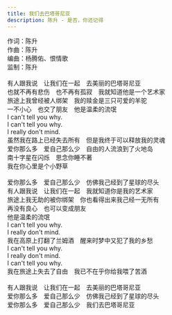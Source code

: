 ```yaml
---
title: 我们去巴塔哥尼亚
description: 陈升 - 是否，你还记得
---
```


作词：陈升<br />作曲：陈升<br />编曲：杨腾佑、恨情歌<br />监制：陈升<br /><br />有人跟我说　让我们在一起　去美丽的巴塔哥尼亚<br />也就不再有悲伤　也不再有孤寂　我就知道他是一个艺术家<br />旅途上我曾经被人绑架　我的赎金是三只可爱的羊驼<br />一不小心　也交了朋友　他是温柔的流氓<br />I can't tell you why.<br />I can't tell you why.<br />I really don't mind.<br />虽然我在路上已经失去所有　但是我终于可以释放我的灵魂<br />爱你那么多　爱自己那么少　自由的人流浪到了火地岛<br />南十字星在闪烁　思念你睡不著<br />我在你心里是个小野草<br /><br />爱你那么多　爱自己那么少　仿佛我己经到了星球的尽头<br />有人跟我说　让我们在一起　我就知道你是我的艺术家<br />旅途上我无助的被你绑架　你也看得出来我己经一无所有<br />再没有良心　也可以变成朋友<br />他是温柔的流氓<br />I can't tell you why.<br />I really don't mind.<br />我在高原上打翻了兰姆酒　醒来时梦中又犯了我的乡愁<br />I can't tell you why.<br />I really don't mind.<br />I can't tell you why.<br />我在旅途上失去了自由　我已不在乎你给我喂了苦酒<br /><br />有人跟我说　让我们在一起　去美丽的巴塔哥尼亚<br />爱你那么多　爱自己那么少　仿佛我己经到了星球的尽头<br />爱你那么多　爱自己那么少　我们去巴塔哥尼亚